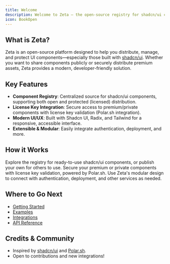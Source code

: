 ```yaml
---
title: Welcome
description: Welcome to Zeta – the open-source registry for shadcn/ui components, with built-in protection and premium distribution.
icon: BookOpen
---
```



## What is Zeta?

Zeta is an open-source platform designed to help you distribute, manage, and protect UI components—especially those built with [shadcn/ui](https://ui.shadcn.com). Whether you want to share components publicly or securely distribute premium assets, Zeta provides a modern, developer-friendly solution.

## Key Features

- **Component Registry**: Centralized source for shadcn/ui components, supporting both open and protected (licensed) distribution.
- **License Key Integration**: Secure access to premium/private components with license key validation (Polar.sh integration).
- **Modern UI/UX**: Built with Shadcn UI, Radix, and Tailwind for a responsive, accessible interface.
- **Extensible & Modular**: Easily integrate authentication, deployment, and more.

## How it Works

<Steps>
  <Step title="Browse or Publish Components">
    Explore the registry for ready-to-use shadcn/ui components, or publish your own for others to use.
  </Step>
  <Step title="Protect Premium Assets">
    Secure your premium or private components with license key validation, powered by Polar.sh.
  </Step>
  <Step title="Integrate with Your Stack">
    Use Zeta's modular design to connect with authentication, deployment, and other services as needed.
  </Step>
</Steps>

## Where to Go Next

- [Getting Started](/docs/getting-started/installation)
- [Examples](/docs/examples/showcase)
- [Integrations](/docs/integrations)
- [API Reference](/docs/api/endpoints)

## Credits & Community

- Inspired by [shadcn/ui](https://ui.shadcn.com?utm_source=zeta) and [Polar.sh](https://polar.sh?utm_source=zeta). 
- Open to contributions and new integrations!